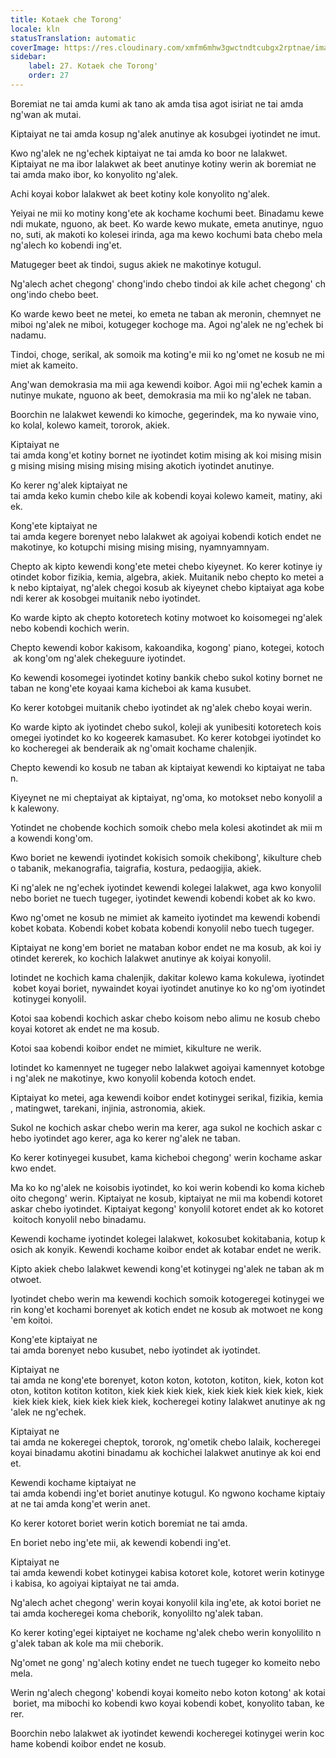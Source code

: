 ```yaml
---
title: Kotaek che Torong'
locale: kln
statusTranslation: automatic
coverImage: https://res.cloudinary.com/xmfm6mhw3gwctndtcubgx2rptnae/image/upload/v1740337243/small_cover_educacion_fundamental_a051170f1c.webp
sidebar:
    label: 27. Kotaek che Torong'
    order: 27
---
```

Boremiat ne tai amda kumi ak tano ak amda tisa agot isiriat ne tai amda ng'wan ak mutai.

Kiptaiyat ne tai amda kosup ng'alek anutinye ak kosubgei iyotindet ne imut.

Kwo ng'alek ne ng'echek kiptaiyat ne tai amda ko boor ne lalakwet. Kiptaiyat ne ma ibor lalakwet ak beet anutinye kotiny werin ak boremiat ne tai amda mako ibor, ko konyolito ng'alek.

Achi koyai kobor lalakwet ak beet kotiny kole konyolito ng'alek.

Yeiyai ne mii ko motiny kong'ete ak kochame kochumi beet. Binadamu kewendi mukate, nguono, ak beet. Ko warde kewo mukate, emeta anutinye, nguono, suti, ak makoti ko kolesei irinda, aga ma kewo kochumi bata chebo mela ng'alech ko kobendi ing'et.

Matugeger beet ak tindoi, sugus akiek ne makotinye kotugul.

Ng'alech achet chegong' chong'indo chebo tindoi ak kile achet chegong' chong'indo chebo beet.

Ko warde kewo beet ne metei, ko emeta ne taban ak meronin, chemnyet ne miboi ng'alek ne miboi, kotugeger kochoge ma. Agoi ng'alek ne ng'echek binadamu.

Tindoi, choge, serikal, ak somoik ma koting'e mii ko ng'omet ne kosub ne mimiet ak kameito.

Ang'wan demokrasia ma mii aga kewendi koibor. Agoi mii ng'echek kamin anutinye mukate, nguono ak beet, demokrasia ma mii ko ng'alek ne taban.

Boorchin ne lalakwet kewendi ko kimoche, gegerindek, ma ko nywaie vino, ko kolal, kolewo kameit, tororok, akiek.

Kiptaiyat ne tai amda kong'et kotiny bornet ne iyotindet kotim mising ak koi mising mising mising mising mising mising mising akotich iyotindet anutinye.

Ko kerer ng'alek kiptaiyat ne tai amda keko kumin chebo kile ak kobendi koyai kolewo kameit, matiny, akiek.

Kong'ete kiptaiyat ne tai amda kegere borenyet nebo lalakwet ak agoiyai kobendi kotich endet ne makotinye, ko kotupchi mising mising mising, nyamnyamnyam.

Chepto ak kipto kewendi kong'ete metei chebo kiyeynet. Ko kerer kotinye iyotindet kobor fizikia, kemia, algebra, akiek. Muitanik nebo chepto ko metei ak nebo kiptaiyat, ng'alek chegoi kosub ak kiyeynet chebo kiptaiyat aga kobendi kerer ak kosobgei muitanik nebo iyotindet.

Ko warde kipto ak chepto kotoretech kotiny motwoet ko koisomegei ng'alek nebo kobendi kochich werin.

Chepto kewendi kobor kakisom, kakoandika, kogong' piano, kotegei, kotoch ak kong'om ng'alek chekeguure iyotindet.

Ko kewendi kosomegei iyotindet kotiny bankik chebo sukol kotiny bornet ne taban ne kong'ete koyaai kama kicheboi ak kama kusubet.

Ko kerer kotobgei muitanik chebo iyotindet ak ng'alek chebo koyai werin.

Ko warde kipto ak iyotindet chebo sukol, koleji ak yunibesiti kotoretech koisomegei iyotindet ko ko kogeerek kamasubet. Ko kerer kotobgei iyotindet ko ko kocheregei ak benderaik ak ng'omait kochame chalenjik.

Chepto kewendi ko kosub ne taban ak kiptaiyat kewendi ko kiptaiyat ne taban.

Kiyeynet ne mi cheptaiyat ak kiptaiyat, ng'oma, ko motokset nebo konyolil ak kalewony.

Yotindet ne chobende kochich somoik chebo mela kolesi akotindet ak mii ma kowendi kong'om.

Kwo boriet ne kewendi iyotindet kokisich somoik chekibong', kikulture chebo tabanik, mekanografia, taigrafia, kostura, pedaogijia, akiek.

Ki ng'alek ne ng'echek iyotindet kewendi kolegei lalakwet, aga kwo konyolil nebo boriet ne tuech tugeger, iyotindet kewendi kobendi kobet ak ko kwo.

Kwo ng'omet ne kosub ne mimiet ak kameito iyotindet ma kewendi kobendi kobet kobata. Kobendi kobet kobata kobendi konyolil nebo tuech tugeger.

Kiptaiyat ne kong'em boriet ne mataban kobor endet ne ma kosub, ak koi iyotindet kererek, ko kochich lalakwet anutinye ak koiyai konyolil.

Iotindet ne kochich kama chalenjik, dakitar kolewo kama kokulewa, iyotindet kobet koyai boriet, nywaindet koyai iyotindet anutinye ko ko ng'om iyotindet kotinygei konyolil.

Kotoi saa kobendi kochich askar chebo koisom nebo alimu ne kosub chebo koyai kotoret ak endet ne ma kosub.

Kotoi saa kobendi koibor endet ne mimiet, kikulture ne werik.

Iotindet ko kamennyet ne tugeger nebo lalakwet agoiyai kamennyet kotobgei ng'alek ne makotinye, kwo konyolil kobenda kotoch endet.

Kiptaiyat ko metei, aga kewendi koibor endet kotinygei serikal, fizikia, kemia, matingwet, tarekani, injinia, astronomia, akiek.

Sukol ne kochich askar chebo werin ma kerer, aga sukol ne kochich askar chebo iyotindet ago kerer, aga ko kerer ng'alek ne taban.

Ko kerer kotinyegei kusubet, kama kicheboi chegong' werin kochame askar kwo endet.

Ma ko ko ng'alek ne koisobis iyotindet, ko koi werin kobendi ko koma kicheboito chegong' werin. Kiptaiyat ne kosub, kiptaiyat ne mii ma kobendi kotoret askar chebo iyotindet. Kiptaiyat kegong' konyolil kotoret endet ak ko kotoret koitoch konyolil nebo binadamu.

Kewendi kochame iyotindet kolegei lalakwet, kokosubet kokitabania, kotup kosich ak konyik. Kewendi kochame koibor endet ak kotabar endet ne werik.

Kipto akiek chebo lalakwet kewendi kong'et kotinygei ng'alek ne taban ak motwoet.

Iyotindet chebo werin ma kewendi kochich somoik kotogeregei kotinygei werin kong'et kochami borenyet ak kotich endet ne kosub ak motwoet ne kong'em koitoi.

Kong'ete kiptaiyat ne tai amda borenyet nebo kusubet, nebo iyotindet ak iyotindet.

Kiptaiyat ne tai amda ne kong'ete borenyet, koton koton, kototon, kotiton, kiek, koton kototon, kotiton kotiton kotiton, kiek kiek kiek kiek, kiek kiek kiek kiek kiek, kiek kiek kiek kiek, kiek kiek kiek kiek, kocheregei kotiny lalakwet anutinye ak ng'alek ne ng'echek.

Kiptaiyat ne tai amda ne kokeregei cheptok, tororok, ng'ometik chebo lalaik, kocheregei koyai binadamu akotini binadamu ak kochichei lalakwet anutinye ak koi endet.

Kewendi kochame kiptaiyat ne tai amda kobendi ing'et boriet anutinye kotugul. Ko ngwono kochame kiptaiyat ne tai amda kong'et werin anet.

Ko kerer kotoret boriet werin kotich boremiat ne tai amda.

En boriet nebo ing'ete mii, ak kewendi kobendi ing'et.

Kiptaiyat ne tai amda kewendi kobet kotinygei kabisa kotoret kole, kotoret werin kotinygei kabisa, ko agoiyai kiptaiyat ne tai amda.

Ng'alech achet chegong' werin koyai konyolil kila ing'ete, ak kotoi boriet ne tai amda kocheregei koma cheborik, konyolilto ng'alek taban.

Ko kerer koting'egei kiptaiyet ne kochame ng'alek chebo werin konyolilito ng'alek taban ak kole ma mii cheborik.

Ng'omet ne gong' ng'alech kotiny endet ne tuech tugeger ko komeito nebo mela.

Werin ng'alech chegong' kobendi koyai komeito nebo koton kotong' ak kotai boriet, ma mibochi ko kobendi kwo koyai kobendi kobet, konyolito taban, kerer.

Boorchin nebo lalakwet ak iyotindet kewendi kocheregei kotinygei werin kochame kobendi koibor endet ne kosub.
